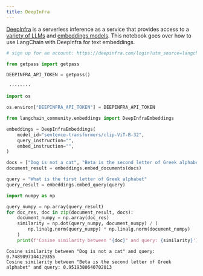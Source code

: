 ```yaml
---
title: DeepInfra
---
```


[DeepInfra](https://deepinfra.com/?utm_source=langchain) is a serverless inference as a service that provides access to a [variety of LLMs](https://deepinfra.com/models?utm_source=langchain) and [embeddings models](https://deepinfra.com/models?type=embeddings&utm_source=langchain). This notebook goes over how to use LangChain with DeepInfra for text embeddings.

```python
# sign up for an account: https://deepinfra.com/login?utm_source=langchain

from getpass import getpass

DEEPINFRA_API_TOKEN = getpass()
```

```output
 ········
```

```python
import os

os.environ["DEEPINFRA_API_TOKEN"] = DEEPINFRA_API_TOKEN
```

```python
from langchain_community.embeddings import DeepInfraEmbeddings
```

```python
embeddings = DeepInfraEmbeddings(
    model_id="sentence-transformers/clip-ViT-B-32",
    query_instruction="",
    embed_instruction="",
)
```

```python
docs = ["Dog is not a cat", "Beta is the second letter of Greek alphabet"]
document_result = embeddings.embed_documents(docs)
```

```python
query = "What is the first letter of Greek alphabet"
query_result = embeddings.embed_query(query)
```

```python
import numpy as np

query_numpy = np.array(query_result)
for doc_res, doc in zip(document_result, docs):
    document_numpy = np.array(doc_res)
    similarity = np.dot(query_numpy, document_numpy) / (
        np.linalg.norm(query_numpy) * np.linalg.norm(document_numpy)
    )
    print(f'Cosine similarity between "{doc}" and query: {similarity}')
```

```output
Cosine similarity between "Dog is not a cat" and query: 0.7489097144129355
Cosine similarity between "Beta is the second letter of Greek alphabet" and query: 0.9519380640702013
```

